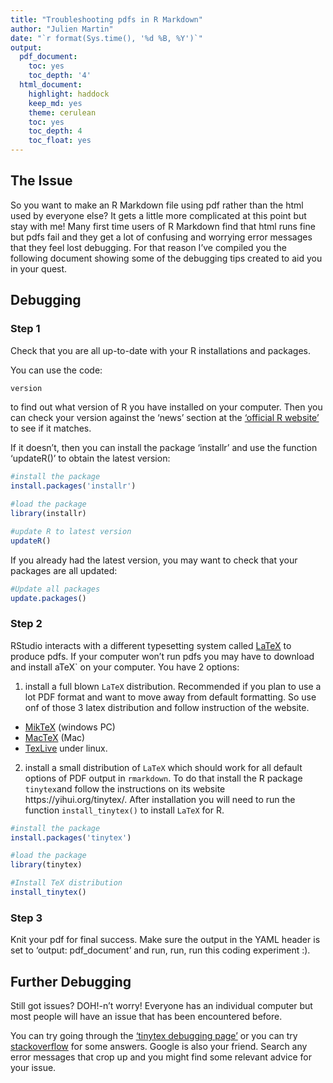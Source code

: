 ```yaml
---
title: "Troubleshooting pdfs in R Markdown"
author: "Julien Martin"
date: "`r format(Sys.time(), '%d %B, %Y')`"
output:
  pdf_document:
    toc: yes
    toc_depth: '4'
  html_document:
    highlight: haddock
    keep_md: yes
    theme: cerulean
    toc: yes
    toc_depth: 4
    toc_float: yes
---
```


## The Issue

So you want to make an R Markdown file using pdf rather than the html used by everyone else? It gets a little more complicated at this point but stay with me! Many first time users of R Markdown find that html runs fine but pdfs fail and they get a lot of confusing and worrying error messages that they feel lost debugging. For that reason I've compiled you the following document showing some of the debugging tips created to aid you in your quest.

## Debugging

### Step 1

Check that you are all up-to-date with your R installations and packages.

You can use the code:

```r
version
```

to find out what version of R you have installed on your computer. Then you can check your version against the 'news' section at the ['official R website'](https://www.r-project.org/) to see if it matches.

If it doesn't, then you can install the package 'installr' and use the function 'updateR()' to obtain the latest version:

```r
#install the package
install.packages('installr')

#load the package
library(installr)

#update R to latest version
updateR()
```

If you already had the latest version, you may want to check that your packages are all updated:

```r
#Update all packages
update.packages()
```

### Step 2


RStudio interacts with a different typesetting system called [LaTeX](https://www.latex-project.org/) to produce pdfs. If your computer won't run pdfs you may have to download and install aTeX` on your computer. You have 2 options:

1. install a full blown `LaTeX` distribution. Recommended if you plan to use a lot PDF format and want to move away from default formatting. So use onf of those 3 latex distribution and follow instruction of the website.
  - [MikTeX](https://miktex.org/download) (windows PC)
  - [MacTeX](https://tug.org/mactex/mactex-download.html) (Mac)
  - [TexLive](https://tug.org/texlive/) under linux.
2. install a small distribution of `LaTeX` which should work for all default options of PDF output in `rmarkdown`. To do that install the R package `tinytex`and follow the instructions on its website https://yihui.org/tinytex/. After installation you will need to run the function `install_tinytex()` to install `LaTeX` for R.


```r
#install the package
install.packages('tinytex')

#load the package
library(tinytex)

#Install TeX distribution
install_tinytex()
```

### Step 3

Knit your pdf for final success. Make sure the output in the YAML header is set to 'output: pdf_document' and run, run, run this coding experiment :).

## Further Debugging

Still got issues? DOH!-n't worry! Everyone has an individual computer but most people will have an issue that has been encountered before.

You can try going through the ['tinytex debugging page'](https://yihui.org/tinytex/r/) or you can try [stackoverflow](https://stackoverflow.com/) for some answers. Google is also your friend. Search any error messages that crop up and you might find some relevant advice for your issue.